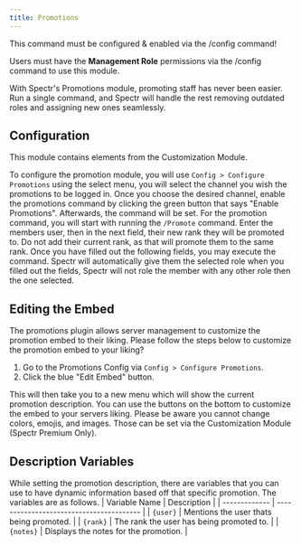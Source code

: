 ```yaml
---
title: Promotions
---
```


<Warning>This command must be configured & enabled via the /config command!</Warning>

<Warning>Users must have the **Management Role** permissions via the /config command to use this module.</Warning>

With Spectr's Promotions module, promoting staff has never been easier. Run a single command, and Spectr will handle the rest removing outdated roles and assigning new ones seamlessly.
## Configuration

<Info>This module contains elements from the Customization Module.</Info>

To configure the promotion module, you will use `Config > Configure Promotions` using the select menu, you will select the channel you wish the promotions to be logged in. Once you choose the desired channel, enable the promotions command by clicking the green button that says "Enable Promotions". Afterwards, the command will be set. For the promotion command, you will start with running the `/Promote` command. Enter the members user, then in the next field, their new rank they will be promoted to. Do not add their current rank, as that will promote them to the same rank. Once you have filled out the following fields, you may execute the command. Spectr will automatically give them the selected role when you filled out the fields, Spectr will not role the member with any other role then the one selected. 

## Editing the Embed
The promotions plugin allows server management to customize the promotion embed to their liking. Please follow the steps below to customize the promotion embed to your liking?

1. Go to the Promotions Config via `Config > Configure Promotions`.
2. Click the blue "Edit Embed" button. 

This will then take you to a new menu which will show the current promotion description. You can use the buttons on the bottom to customize the embed to your servers liking. Please be aware you cannot change colors, emojis, and images. Those can be set via the Customization Module (Spectr Premium Only). 

## Description Variables
While setting the promotion description, there are variables that you can use to have dynamic information based off that specific promotion. The variables are as follows.
| Variable Name | Description                              |
| ------------- | ---------------------------------------- |
| `{user}`      | Mentions the user thats being promoted.  |
| `{rank}`      | The rank the user has being promoted to. |
| `{notes}`     | Displays the notes for the promotion.    |